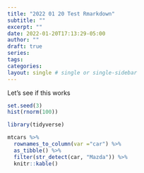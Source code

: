 ```yaml
---
title: "2022 01 20 Test Rmarkdown"
subtitle: ""
excerpt: ""
date: 2022-01-20T17:13:29-05:00
author: ""
draft: true
series:
tags:
categories:
layout: single # single or single-sidebar
---
```


Let's see if this works

```r
set.seed(3)
hist(rnorm(100))
```

```r
library(tidyverse)

mtcars %>% 
  rownames_to_column(var ="car") %>% 
  as_tibble() %>% 
  filter(str_detect(car, "Mazda")) %>% 
  knitr::kable()
```


